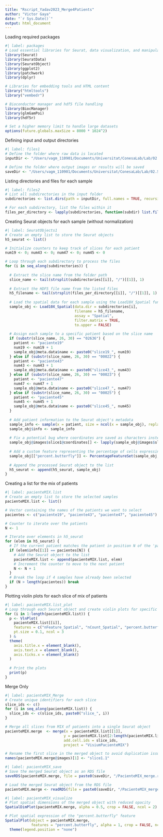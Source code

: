 ```yaml
---
title: "Rscript_Yadav2023_Merge4Patients"
author: "Victor Gaya"
date: "`r Sys.Date()`"
output: html_document
---
```


Loading required packages

```r
#| label: packages
# Load essential libraries for Seurat, data visualization, and manipulation
library(Seurat)
library(SeuratData)
library(SeuratObject)
library(ggplot2)
library(patchwork)
library(dplyr)

# Libraries for embedding tools and HTML content
library("htmltools")
library("vembedr")

# Bioconductor manager and hdf5 file handling
library(BiocManager)
library(glmGamPoi)
library(hdf5r)

# Set a higher memory limit to handle large datasets
options(future.globals.maxSize = 8000 * 1024^2)
```

Defining input and output directories

```r
#| label: files1
# Define the folder where raw data is located
inputDir <- "/Users/vagm_110901/Documents/Universitat/ConesaLab/Lab/02.Seurat/Yadav2023_adult_human_spinal_cord/data/GSE222322_RAW"

# Define the folder where output images or results will be saved
saveDir <- "/Users/vagm_110901/Documents/Universitat/ConesaLab/Lab/02.Seurat/Yadav2023_adult_human_spinal_cord/ImagenesYadavMergeSlices"
```

Listing directories and files for each sample

```r
#| label: files2
# List all subdirectories in the input folder
subdirectories <- list.dirs(path = inputDir, full.names = TRUE, recursive = FALSE)

# For each subdirectory, list the files within it
files_per_directory <- lapply(subdirectories, function(subdir) list.files(path = subdir, full.names = TRUE))
```

Creating Seurat objects for each sample (without normalization)

```r
#| label: SeuratObjects1
# Create an empty list to store the Seurat objects
h5_seurat <- list()

# Initialize counters to keep track of slices for each patient
num19 <- 0; num43 <- 0; num47 <- 0; num45 <- 0

# Loop through each subdirectory to process the files
for (i in seq_along(subdirectories)) {
  
  # Extract the slice name from the folder path
  slice_name <- tail(strsplit(subdirectories[[i]], "/")[[1]], 1)
  
  # Extract the HDF5 file name from the listed files
  h5_filename <- tail(strsplit(files_per_directory[[i]], "/")[[1]], 1)
  
  # Load the spatial data for each sample using the Load10X_Spatial function
  sample_obj <- Load10X_Spatial(data.dir = subdirectories[i], 
                                filename = h5_filename, 
                                assay = "Spatial",
                                filter.matrix = TRUE, 
                                to.upper = FALSE)
  
  # Assign each sample to a specific patient based on the slice name
  if (substr(slice_name, 26, 30) == "02636") { 
    patient <- "paciente19"
    num19 <- num19 + 1 
    sample_obj@meta.data$name <- paste0("slice19_", num19)
  } else if (substr(slice_name, 26, 30) == "00022") { 
    patient <- "paciente43"
    num43 <- num43 + 1
    sample_obj@meta.data$name <- paste0("slice43_", num43)
  } else if (substr(slice_name, 26, 30) == "00023") { 
    patient <- "paciente47"
    num47 <- num47 + 1
    sample_obj@meta.data$name <- paste0("slice47_", num47)
  } else if (substr(slice_name, 26, 30) == "00025") { 
    patient <- "paciente45"
    num45 <- num45 + 1
    sample_obj@meta.data$name <- paste0("slice45_", num45)
  }
  
  # Add patient information to the Seurat object's metadata
  sample_info <- sample(x = patient, size = ncol(x = sample_obj), replace = TRUE)
  sample_obj$info <- sample_info
  
  # Fix a potential bug where coordinates are saved as characters instead of integers
  sample_obj@images$slice1@coordinates[] <- lapply(sample_obj@images$slice1@coordinates, as.integer)
  
  # Add a custom feature representing the percentage of cells expressing certain genes
  sample_obj[["percent.butterfly"]] <- PercentageFeatureSet(sample_obj, features = c("SNAP25", "MAP2", "RBFOX3", "SYP"))
  
  # Append the processed Seurat object to the list
  h5_seurat <- append(h5_seurat, sample_obj)
}
```


Creating a list for the mix of patients

```r
#| label: pacienteMIX.list
# Create an empty list to store the selected samples
pacienteMIX.list <- list()

# Vector containing the names of the patients we want to select
pacientes <- c("paciente19", "paciente43", "paciente47", "paciente45")

# Counter to iterate over the patients
N <- 1

# Iterate over elements in h5_seurat
for (elem in h5_seurat) {
  # If the current patient matches the patient in position N of the 'pacientes' vector
  if (elem$info[[1]] == pacientes[N]) {
    # Add the Seurat object to the list
    pacienteMIX.list <- append(pacienteMIX.list, elem)
    # Increment the counter to move to the next patient
    N <- N + 1
  }
  # Break the loop if 4 samples have already been selected
  if (N > length(pacientes)) break
}
```

Plotting violin plots for each slice of mix of patients

```r
#| label: pacienteMIX.list_plot
# Loop through each Seurat object and create violin plots for specific features
for (i in 1:length(pacienteMIX.list)) {
  p <- VlnPlot(
    pacienteMIX.list[[i]], 
    features = c("nFeature_Spatial", "nCount_Spatial", "percent.butterfly"), 
    pt.size = 0.1, ncol = 3
  ) & 
  theme(
    axis.title.x = element_blank(),
    axis.text.x = element_blank(),
    axis.ticks.x = element_blank()
  )
  
  # Print the plots
  print(p)
}
```

############################################################################### Merge Only

```r
#| label: pacienteMIX_Merge
# Create unique identifiers for each slice
slice_ids <- c()
for (i in seq_along(pacienteMIX.list)) { 
  slice_ids <- c(slice_ids, paste0("slice_", i)) 
}

# Merge all slices from MIX of patients into a single Seurat object
pacienteMIX.merge  <- merge(x = pacienteMIX.list[[1]], 
                           y = pacienteMIX.list[2:length(pacienteMIX.list)], 
                           add.cell.ids = slice_ids, 
                           project = "VisiumPacienteMIX")

# Rename the first slice in the merged object to avoid duplication issues
names(pacienteMIX.merge@images)[1] <- "slice1.1"
```

```r
#| label: pacienteMIX_save
# Save the merged Seurat object as an RDS file
saveRDS(pacienteMIX.merge, file = paste0(saveDir, "/PacienteMIX_merge.rds"))

# Load the merged Seurat object from the RDS file
pacienteMIX.merge <- readRDS(file = paste0(saveDir, "/PacienteMIX_merge.rds"))
```

```r
#| label: pacienteMIX_visualize
# Plot spatial dimensions of the merged object with reduced opacity
SpatialDimPlot(pacienteMIX.merge, alpha = 0.5, crop = FALSE, ncol = 2)

# Plot spatial expression of the "percent.butterfly" feature
SpatialPlot(object = pacienteMIX.merge, 
            features = "percent.butterfly", alpha = 1, crop = FALSE, ncol = 2) & 
  theme(legend.position = "none")
```

